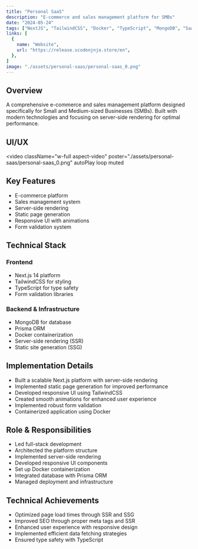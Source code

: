 ```yaml
---
title: "Personal SaaS"
description: "E-commerce and sales management platform for SMBs"
date: "2024-05-24"
tags: ["NextJS", "TailwindCSS", "Docker", "TypeScript", "MongoDB", "SaaS"]
links: [
  {
    name: "Website",
    url: "https://release.scodenjnja.store/en",
  },
]
image: "./assets/personal-saas/personal-saas_0.png"
---
```


## Overview

A comprehensive e-commerce and sales management platform designed specifically for Small and Medium-sized Businesses (SMBs). Built with modern technologies and focusing on server-side rendering for optimal performance.

## UI/UX

<video
  className="w-full aspect-video"
  poster="./assets/personal-saas/personal-saas_0.png"
  autoPlay
  loop
  muted
>
  <source src="./assets/personal-saas/personal-saas_demo.mp4" />
</video>

## Key Features

- E-commerce platform
- Sales management system
- Server-side rendering
- Static page generation
- Responsive UI with animations
- Form validation system

## Technical Stack

### Frontend
- Next.js 14 platform
- TailwindCSS for styling
- TypeScript for type safety
- Form validation libraries

### Backend & Infrastructure
- MongoDB for database
- Prisma ORM
- Docker containerization
- Server-side rendering (SSR)
- Static site generation (SSG)

## Implementation Details

- Built a scalable Next.js platform with server-side rendering
- Implemented static page generation for improved performance
- Developed responsive UI using TailwindCSS
- Created smooth animations for enhanced user experience
- Implemented robust form validation
- Containerized application using Docker

## Role & Responsibilities

- Led full-stack development
- Architected the platform structure
- Implemented server-side rendering
- Developed responsive UI components
- Set up Docker containerization
- Integrated database with Prisma ORM
- Managed deployment and infrastructure

## Technical Achievements

- Optimized page load times through SSR and SSG
- Improved SEO through proper meta tags and SSR
- Enhanced user experience with responsive design
- Implemented efficient data fetching strategies
- Ensured type safety with TypeScript 